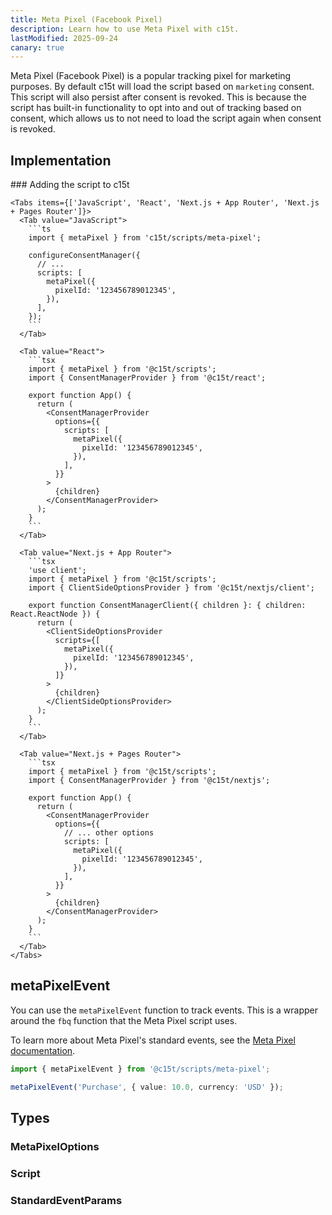 ```yaml
---
title: Meta Pixel (Facebook Pixel)
description: Learn how to use Meta Pixel with c15t.
lastModified: 2025-09-24
canary: true
---
```


Meta Pixel (Facebook Pixel) is a popular tracking pixel for marketing purposes. By default c15t will load the script based on `marketing` consent.
This script will also persist after consent is revoked. This is because the script has built-in functionality to opt into and out of tracking based on consent, which allows us to not need to load the script again when consent is revoked.

## Implementation

<Steps>
  <Step>
    ### Adding the script to c15t

    <Tabs items={['JavaScript', 'React', 'Next.js + App Router', 'Next.js + Pages Router']}>
      <Tab value="JavaScript">
        ```ts
        import { metaPixel } from 'c15t/scripts/meta-pixel';

        configureConsentManager({
          // ... 
          scripts: [
            metaPixel({
              pixelId: '123456789012345',
            }),
          ],
        });
        ```
      </Tab>

      <Tab value="React">
        ```tsx
        import { metaPixel } from '@c15t/scripts';
        import { ConsentManagerProvider } from '@c15t/react';

        export function App() { 
          return (
            <ConsentManagerProvider
              options={{
                scripts: [
                  metaPixel({
                    pixelId: '123456789012345',
                  }),
                ],
              }}
            >
              {children}
            </ConsentManagerProvider>
          );
        }
        ```
      </Tab>

      <Tab value="Next.js + App Router">
        ```tsx
        'use client';
        import { metaPixel } from '@c15t/scripts';
        import { ClientSideOptionsProvider } from '@c15t/nextjs/client';

        export function ConsentManagerClient({ children }: { children: React.ReactNode }) { 
          return (
            <ClientSideOptionsProvider
              scripts={[
                metaPixel({
                  pixelId: '123456789012345',
                }),
              ]}
            >
              {children}
            </ClientSideOptionsProvider>
          );
        }
        ```
      </Tab>

      <Tab value="Next.js + Pages Router">
        ```tsx
        import { metaPixel } from '@c15t/scripts';
        import { ConsentManagerProvider } from '@c15t/nextjs';

        export function App() { 
          return (
            <ConsentManagerProvider
              options={{
                // ... other options
                scripts: [
                  metaPixel({
                    pixelId: '123456789012345',
                  }),
                ],
              }}
            >
              {children}
            </ConsentManagerProvider>
          );
        }
        ```
      </Tab>
    </Tabs>
  </Step>
</Steps>

## metaPixelEvent

You can use the `metaPixelEvent` function to track events. This is a wrapper around the `fbq` function that the Meta Pixel script uses.

To learn more about Meta Pixel's standard events, see the [Meta Pixel documentation](https://developers.facebook.com/docs/meta-pixel/reference).

```ts
import { metaPixelEvent } from '@c15t/scripts/meta-pixel';

metaPixelEvent('Purchase', { value: 10.0, currency: 'USD' });
```

## Types

### MetaPixelOptions

<AutoTypeTable path="./packages/scripts/src/meta-pixel.ts" name="MetaPixelOptions" />

### Script

<AutoTypeTable path="./packages/core/src/libs/script-loader/types.ts" name="Script" />

### StandardEventParams

<AutoTypeTable path="./packages/scripts/src/meta-pixel.ts" name="StandardEventParams" />
